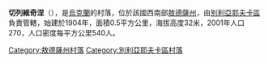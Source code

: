 {{coord|46|38|35|N|30|37|12|E|scale:30000|display=title}}

'''切列維奇涅'''（{{lang-uk|Черевичне}}），是[[烏克蘭|烏克蘭]]的村落，位於該國西南部[[敖德薩州|敖德薩州]]，由[[別利亞耶夫卡區_(烏克蘭)|別利亞耶夫卡區]]負責管轄，始建於1904年，面積0.5平方公里，海拔高度32米，2001年人口270，人口密度每平方公里540人。

{{DEFAULTSORT:Черевичне}}
[[Category:敖德薩州村落|Category:敖德薩州村落]]
[[Category:別利亞耶夫卡區村落|Category:別利亞耶夫卡區村落]]


{{Odessa-geo-stub}}